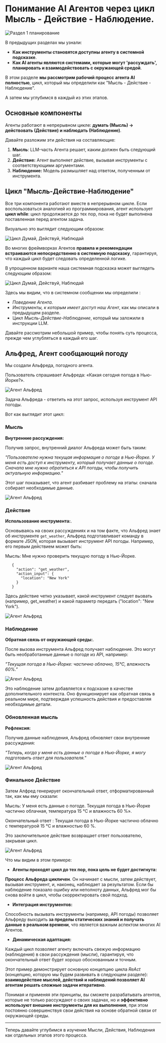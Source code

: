 # Понимание AI Агентов через цикл Мысль - Действие - Наблюдение.

<img src="https://huggingface.co/datasets/agents-course/course-images/resolve/main/en/unit1/whiteboard-check-3.jpg" alt="Раздел 1 планирование"/>

В предыдущих разделах мы узнали:

- **Как инструменты становятся доступны агенту в системной подсказке**.
- **Как AI агенты являются системами, которые могут 'рассуждать', планировать и взаимодействовать с окружающей средой**.

В этом разделе **мы рассмотрим рабочий процесс агента AI полностью**, цикл, который мы определили как "Мысль - Действие - Наблюдение". 

А затем мы углубимся в каждый из этих этапов.


## Основные компоненты

Агенты работают в непрерывном цикле: **думать (Мысль) → действовать (Действие) и наблюдать (Наблюдение)**.

Давайте разложим эти действия на составляющие:

1. **Мысль**: LLM-часть Агента решает, каким должен быть следующий шаг.
2. **Действие:** Агент выполняет действие, вызывая инструменты с соответствующими аргументами.
3. **Наблюдение:** Модель размышляет над ответом, полученным от инструмента.

## Цикл "Мысль-Действие-Наблюдение"

Все три компонента работают вместе в непрерывном цикле. Если воспользоваться аналогией из программирования, агент использует **цикл while**: цикл продолжается до тех пор, пока не будет выполнена поставленная перед агентом задача.

Визуально это выглядит следующим образом:

<img src="https://huggingface.co/datasets/agents-course/course-images/resolve/main/en/unit1/AgentCycle.gif" alt="Цикл Думай, Действуй, Наблюдай"/>

Во многих фреймворках Агентов **правила и рекомендации встраиваются непосредственно в системную подсказку**, гарантируя, что каждый цикл будет следовать определенной логике.

В упрощенном варианте наша системная подсказка может выглядеть следующим образом:

<img src="https://huggingface.co/datasets/agents-course/course-images/resolve/main/en/unit1/system_prompt_cycle.png" alt="Цикл Думай, Действуй, Наблюдай"/>

Здесь мы видим, что в системном сообщении мы определили :

- *Поведение Агента*.
- *Инструменты, к которым имеет доступ наш Агент*, как мы описали в предыдущем разделе.
- Цикл *Мысль-Действие-Наблюдение*, который мы заложили в инструкции LLM.

Давайте рассмотрим небольшой пример, чтобы понять суть процесса, прежде чем углубляться в каждый его шаг.

## Альфред, Агент сообщающий погоду

Мы создали Альфреда, погодного агента.

Пользователь спрашивает Альфреда: «Какая сегодня погода в Нью-Йорке?».

<img src="https://huggingface.co/datasets/agents-course/course-images/resolve/main/en/unit1/alfred-agent.jpg" alt="Агент Альфред"/>

Задача Альфреда - ответить на этот запрос, используя инструмент API погоды. 

Вот как выглядит этот цикл:

### Мысль

**Внутренние рассуждения:**

Получив запрос, внутренний диалог Альфреда может быть таким:

*"Пользователю нужна текущая информация о погоде в Нью-Йорке. У меня есть доступ к инструменту, который получает данные о погоде. Сначала мне нужно обратиться к API погоды, чтобы получить актуальную информацию."*

Этот шаг показывает, что агент разбивает проблему на этапы: сначала собирает необходимые данные.

<img src="https://huggingface.co/datasets/agents-course/course-images/resolve/main/en/unit1/alfred-agent-1.jpg" alt="Агент Альфред"/>

### Действие

**Использование инструмента:**.

Основываясь на своих рассуждениях и на том факте, что Альфред знает об инструменте `get_weather`, Альфред подготавливает команду в формате JSON, которая вызывает инструмент API погоды. Например, его первым действием может быть:

Мысль: Мне нужно проверить текущую погоду в Нью-Йорке.

 ```
    {
      "action": "get_weather",
      "action_input": {
        "location": "New York"
      }
    }
 ```

Здесь действие четко указывает, какой инструмент следует вызвать (например, get_weather) и какой параметр передать ("location": "New York").

<img src="https://huggingface.co/datasets/agents-course/course-images/resolve/main/en/unit1/alfred-agent-2.jpg" alt="Агент Альфред"/>

### Наблюдение

**Обратная связь от окружающей среды:**.

После вызова инструмента Альфред получает наблюдение. Это могут быть необработанные данные о погоде из API, например:

*"Текущая погода в Нью-Йорке: частично облачно, 15°C, влажность 60%."*

<img src="https://huggingface.co/datasets/agents-course/course-images/resolve/main/en/unit1/alfred-agent-3.jpg" alt="Агент Альфред"/>

Это наблюдение затем добавляется к подсказке в качестве дополнительного контекста. Оно функционирует как обратная связь в реальном мире, подтверждая успешность действия и предоставляя необходимые детали.


### Обновленная мысль

**Рефлексия:**

Получив данные наблюдения, Альфред обновляет свои внутренние рассуждения:

*"Теперь, когда у меня есть данные о погоде в Нью-Йорке, я могу подготовить ответ для пользователя."*

<img src="https://huggingface.co/datasets/agents-course/course-images/resolve/main/en/unit1/alfred-agent-4.jpg" alt="Агент Альфред"/>


### Финальное Действие

Затем Алфред генерирует окончательный ответ, отформатированный так, как мы ему сказали:

Мысль: У меня есть данные о погоде. Текущая погода в Нью-Йорке частично облачная, температура 15 °C и влажность 60 %».

Окончательный ответ : Текущая погода в Нью-Йорке частично облачно с температурой 15 °C и влажностью 60 %.

Это заключительное действие возвращает ответ пользователю, закрывая цикл.


<img src="https://huggingface.co/datasets/agents-course/course-images/resolve/main/en/unit1/alfred-agent-5.jpg" alt="Агент Альфред"/>


Что мы видим в этом примере:

- **Агенты проходят цикл до тех пор, пока цель не будет достигнута:**

**Процесс Альфреда цикличен**. Он начинает с мысли, затем действует, вызывая инструмент, и, наконец, наблюдает за результатом. Если бы наблюдение показало ошибку или неполноту данных, Альфред мог бы снова войти в цикл, чтобы скорректировать свой подход.

- **Интеграция инструментов:**

Способность вызывать инструменты (например, API погоды) позволяет Альфреду выходить **за пределы статических знаний и получать данные в реальном времени**, что является важным аспектом многих AI Агентов.

- **Динамическая адаптация:**

Каждый цикл позволяет агенту включать свежую информацию (наблюдения) в свои рассуждения (мысли), гарантируя, что окончательный ответ будет хорошо обоснованным и точным.

Этот пример демонстрирует основную концепцию цикла *ReAct* (концепцию, которую мы будем развивать в следующем разделе): **взаимодействие мыслей, действий и наблюдений позволяет AI агентам решать сложные задачи итеративно**. 

Понимая и применяя эти принципы, вы сможете разрабатывать агентов, которые не только рассуждают о своих задачах, но и **эффективно используют внешние инструменты для их выполнения**, при этом постоянно совершенствуя свои действия на основе обратной связи от окружающей среды.

---

Теперь давайте углубимся в изучение Мысли, Действия, Наблюдения как отдельных этапов этого процесса.
